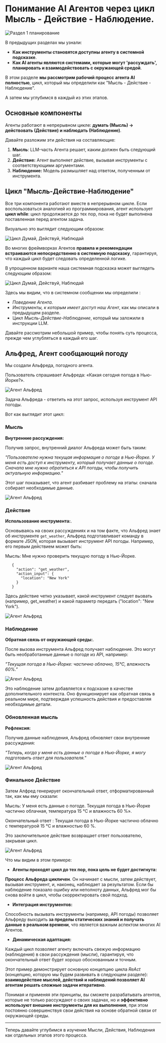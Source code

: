 # Понимание AI Агентов через цикл Мысль - Действие - Наблюдение.

<img src="https://huggingface.co/datasets/agents-course/course-images/resolve/main/en/unit1/whiteboard-check-3.jpg" alt="Раздел 1 планирование"/>

В предыдущих разделах мы узнали:

- **Как инструменты становятся доступны агенту в системной подсказке**.
- **Как AI агенты являются системами, которые могут 'рассуждать', планировать и взаимодействовать с окружающей средой**.

В этом разделе **мы рассмотрим рабочий процесс агента AI полностью**, цикл, который мы определили как "Мысль - Действие - Наблюдение". 

А затем мы углубимся в каждый из этих этапов.


## Основные компоненты

Агенты работают в непрерывном цикле: **думать (Мысль) → действовать (Действие) и наблюдать (Наблюдение)**.

Давайте разложим эти действия на составляющие:

1. **Мысль**: LLM-часть Агента решает, каким должен быть следующий шаг.
2. **Действие:** Агент выполняет действие, вызывая инструменты с соответствующими аргументами.
3. **Наблюдение:** Модель размышляет над ответом, полученным от инструмента.

## Цикл "Мысль-Действие-Наблюдение"

Все три компонента работают вместе в непрерывном цикле. Если воспользоваться аналогией из программирования, агент использует **цикл while**: цикл продолжается до тех пор, пока не будет выполнена поставленная перед агентом задача.

Визуально это выглядит следующим образом:

<img src="https://huggingface.co/datasets/agents-course/course-images/resolve/main/en/unit1/AgentCycle.gif" alt="Цикл Думай, Действуй, Наблюдай"/>

Во многих фреймворках Агентов **правила и рекомендации встраиваются непосредственно в системную подсказку**, гарантируя, что каждый цикл будет следовать определенной логике.

В упрощенном варианте наша системная подсказка может выглядеть следующим образом:

<img src="https://huggingface.co/datasets/agents-course/course-images/resolve/main/en/unit1/system_prompt_cycle.png" alt="Цикл Думай, Действуй, Наблюдай"/>

Здесь мы видим, что в системном сообщении мы определили :

- *Поведение Агента*.
- *Инструменты, к которым имеет доступ наш Агент*, как мы описали в предыдущем разделе.
- Цикл *Мысль-Действие-Наблюдение*, который мы заложили в инструкции LLM.

Давайте рассмотрим небольшой пример, чтобы понять суть процесса, прежде чем углубляться в каждый его шаг.

## Альфред, Агент сообщающий погоду

Мы создали Альфреда, погодного агента.

Пользователь спрашивает Альфреда: «Какая сегодня погода в Нью-Йорке?».

<img src="https://huggingface.co/datasets/agents-course/course-images/resolve/main/en/unit1/alfred-agent.jpg" alt="Агент Альфред"/>

Задача Альфреда - ответить на этот запрос, используя инструмент API погоды. 

Вот как выглядит этот цикл:

### Мысль

**Внутренние рассуждения:**

Получив запрос, внутренний диалог Альфреда может быть таким:

*"Пользователю нужна текущая информация о погоде в Нью-Йорке. У меня есть доступ к инструменту, который получает данные о погоде. Сначала мне нужно обратиться к API погоды, чтобы получить актуальную информацию."*

Этот шаг показывает, что агент разбивает проблему на этапы: сначала собирает необходимые данные.

<img src="https://huggingface.co/datasets/agents-course/course-images/resolve/main/en/unit1/alfred-agent-1.jpg" alt="Агент Альфред"/>

### Действие

**Использование инструмента:**.

Основываясь на своих рассуждениях и на том факте, что Альфред знает об инструменте `get_weather`, Альфред подготавливает команду в формате JSON, которая вызывает инструмент API погоды. Например, его первым действием может быть:

Мысль: Мне нужно проверить текущую погоду в Нью-Йорке.

 ```
    {
      "action": "get_weather",
      "action_input": {
        "location": "New York"
      }
    }
 ```

Здесь действие четко указывает, какой инструмент следует вызвать (например, get_weather) и какой параметр передать ("location": "New York").

<img src="https://huggingface.co/datasets/agents-course/course-images/resolve/main/en/unit1/alfred-agent-2.jpg" alt="Агент Альфред"/>

### Наблюдение

**Обратная связь от окружающей среды:**.

После вызова инструмента Альфред получает наблюдение. Это могут быть необработанные данные о погоде из API, например:

*"Текущая погода в Нью-Йорке: частично облачно, 15°C, влажность 60%."*

<img src="https://huggingface.co/datasets/agents-course/course-images/resolve/main/en/unit1/alfred-agent-3.jpg" alt="Агент Альфред"/>

Это наблюдение затем добавляется к подсказке в качестве дополнительного контекста. Оно функционирует как обратная связь в реальном мире, подтверждая успешность действия и предоставляя необходимые детали.


### Обновленная мысль

**Рефлексия:**

Получив данные наблюдения, Альфред обновляет свои внутренние рассуждения:

*"Теперь, когда у меня есть данные о погоде в Нью-Йорке, я могу подготовить ответ для пользователя."*

<img src="https://huggingface.co/datasets/agents-course/course-images/resolve/main/en/unit1/alfred-agent-4.jpg" alt="Агент Альфред"/>


### Финальное Действие

Затем Алфред генерирует окончательный ответ, отформатированный так, как мы ему сказали:

Мысль: У меня есть данные о погоде. Текущая погода в Нью-Йорке частично облачная, температура 15 °C и влажность 60 %».

Окончательный ответ : Текущая погода в Нью-Йорке частично облачно с температурой 15 °C и влажностью 60 %.

Это заключительное действие возвращает ответ пользователю, закрывая цикл.


<img src="https://huggingface.co/datasets/agents-course/course-images/resolve/main/en/unit1/alfred-agent-5.jpg" alt="Агент Альфред"/>


Что мы видим в этом примере:

- **Агенты проходят цикл до тех пор, пока цель не будет достигнута:**

**Процесс Альфреда цикличен**. Он начинает с мысли, затем действует, вызывая инструмент, и, наконец, наблюдает за результатом. Если бы наблюдение показало ошибку или неполноту данных, Альфред мог бы снова войти в цикл, чтобы скорректировать свой подход.

- **Интеграция инструментов:**

Способность вызывать инструменты (например, API погоды) позволяет Альфреду выходить **за пределы статических знаний и получать данные в реальном времени**, что является важным аспектом многих AI Агентов.

- **Динамическая адаптация:**

Каждый цикл позволяет агенту включать свежую информацию (наблюдения) в свои рассуждения (мысли), гарантируя, что окончательный ответ будет хорошо обоснованным и точным.

Этот пример демонстрирует основную концепцию цикла *ReAct* (концепцию, которую мы будем развивать в следующем разделе): **взаимодействие мыслей, действий и наблюдений позволяет AI агентам решать сложные задачи итеративно**. 

Понимая и применяя эти принципы, вы сможете разрабатывать агентов, которые не только рассуждают о своих задачах, но и **эффективно используют внешние инструменты для их выполнения**, при этом постоянно совершенствуя свои действия на основе обратной связи от окружающей среды.

---

Теперь давайте углубимся в изучение Мысли, Действия, Наблюдения как отдельных этапов этого процесса.
